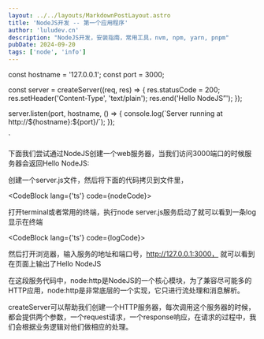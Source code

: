 ```yaml
---
layout: ../../layouts/MarkdownPostLayout.astro
title: 'NodeJS开发 -- 第一个应用程序'
author: 'luludev.cn'
description: "NodeJS开发，安装指南，常用工具，nvm, npm, yarn, pnpm"
pubDate: 2024-09-20
tags: ['node', 'info']
---
```



const hostname = '127.0.0.1';
const port = 3000;

const server = createServer((req, res) => {
  res.statusCode = 200;
  res.setHeader('Content-Type', 'text/plain');
  res.end('Hello NodeJS”');
});

server.listen(port, hostname, () => {
  console.log(\`Server running at http://\${hostname}:\${port}/\`);
});

`


下面我们尝试通过NodeJS创建一个web服务器，当我们访问3000端口的时候服务器会返回Hello NodeJS:

创建一个server.js文件，然后将下面的代码拷贝到文件里，

<CodeBlock lang={'ts'} code={nodeCode}></CodeBlock>

打开terminal或者常用的终端，执行node server.js服务启动了就可以看到一条log显示在终端

<CodeBlock lang={'ts'} code={logCode}></CodeBlock>

然后打开浏览器，输入服务的地址和端口号，http://127.0.0.1:3000， 就可以看到在页面上输出了Hello NodeJS

在这段服务代码中，node:http是NodeJS的一个核心模块，为了兼容尽可能多的HTTP应用，node:http是非常底层的一个实现，它只进行流处理和消息解析。

createServer可以帮助我们创建一个HTTP服务器，每次调用这个服务器的时候，都会提供两个参数，一个request请求，一个response响应，在请求的过程中，我们会根据业务逻辑对他们做相应的处理。


